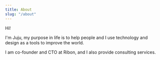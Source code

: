 ```yaml
---
title: About
slug: "/about"
---
```


Hi!

I'm Juju, my purpose in life is to help people and I use technology and design as a tools to improve the world.

I am co-founder and CTO at Ribon, and I also provide consulting services.
